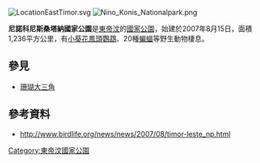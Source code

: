 [[Image:LocationEastTimor.svg|right]]
[[Image:Nino_Konis_Nationalpark.png|right]]
{{coord|8|27|00|S|127|20|00|E|display=title}}

'''尼諾科尼斯桑塔納國家公園'''是[[東帝汶|東帝汶]]的[[國家公園|國家公園]]，始建於2007年8月15日，面積1,236平方公里，有[[小葵花鳳頭鸚鵡|小葵花鳳頭鸚鵡]]、20種[[蝙蝠|蝙蝠]]等野生動物棲息。

== 參見 ==
* [[珊瑚大三角|珊瑚大三角]]

==參考資料==
* http://www.birdlife.org/news/news/2007/08/timor-leste_np.html {{Wayback|url=http://www.birdlife.org/news/news/2007/08/timor-leste_np.html |date=20121002131246 }}

{{EastTimor-geo-stub}}
[[Category:東帝汶國家公園|Category:東帝汶國家公園]]